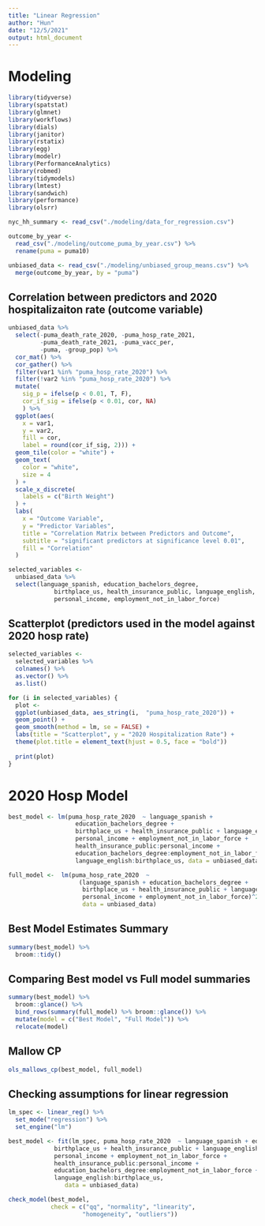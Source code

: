 ```yaml
---
title: "Linear Regression"
author: "Hun"
date: "12/5/2021"
output: html_document
---
```


# Modeling
```r
library(tidyverse)
library(spatstat)
library(glmnet)
library(workflows)
library(dials)
library(janitor)
library(rstatix)
library(egg)
library(modelr)
library(PerformanceAnalytics)
library(robmed)
library(tidymodels)
library(lmtest)
library(sandwich)
library(performance)
library(olsrr)
```

```r

nyc_hh_summary <- read_csv("./modeling/data_for_regression.csv")

outcome_by_year <- 
  read_csv("./modeling/outcome_puma_by_year.csv") %>%
  rename(puma = puma10)

unbiased_data <- read_csv("./modeling/unbiased_group_means.csv") %>%
  merge(outcome_by_year, by = "puma")
```


## Correlation between predictors and 2020 hospitalizaiton rate (outcome variable)
```r
unbiased_data %>% 
  select(-puma_death_rate_2020, -puma_hosp_rate_2021, 
         -puma_death_rate_2021, -puma_vacc_per,
         -puma, -group_pop) %>%
  cor_mat() %>%
  cor_gather() %>%
  filter(var1 %in% "puma_hosp_rate_2020") %>%
  filter(!var2 %in% "puma_hosp_rate_2020") %>%
  mutate(
    sig_p = ifelse(p < 0.01, T, F),
    cor_if_sig = ifelse(p < 0.01, cor, NA)
    ) %>% 
  ggplot(aes(
    x = var1, 
    y = var2, 
    fill = cor,
    label = round(cor_if_sig, 2))) + 
  geom_tile(color = "white") +   
  geom_text(
    color = "white",
    size = 4
  ) + 
  scale_x_discrete(
    labels = c("Birth Weight")
  ) + 
  labs(
    x = "Outcome Variable",
    y = "Predictor Variables",
    title = "Correlation Matrix between Predictors and Outcome",
    subtitle = "significant predictors at significance level 0.01",
    fill = "Correlation"
  )
```


```r
selected_variables <-
  unbiased_data %>%
  select(language_spanish, education_bachelors_degree,
             birthplace_us, health_insurance_public, language_english,
             personal_income, employment_not_in_labor_force)
```


## Scatterplot (predictors used in the model against 2020 hosp rate)
```r
selected_variables <- 
  selected_variables %>%
  colnames() %>%
  as.vector() %>%
  as.list() 

for (i in selected_variables) {
  plot <-
  ggplot(unbiased_data, aes_string(i,  "puma_hosp_rate_2020")) + 
  geom_point() +
  geom_smooth(method = lm, se = FALSE) +
  labs(title = "Scatterplot", y = "2020 Hospitalization Rate") +
  theme(plot.title = element_text(hjust = 0.5, face = "bold"))
  
  print(plot) 
}
```


# 2020 Hosp Model
```r
best_model <- lm(puma_hosp_rate_2020  ~ language_spanish + 
                   education_bachelors_degree +
                   birthplace_us + health_insurance_public + language_english + 
                   personal_income + employment_not_in_labor_force +
                   health_insurance_public:personal_income +
                   education_bachelors_degree:employment_not_in_labor_force +
                   language_english:birthplace_us, data = unbiased_data)

full_model <-  lm(puma_hosp_rate_2020  ~ 
                    (language_spanish + education_bachelors_degree +
                     birthplace_us + health_insurance_public + language_english + 
                     personal_income + employment_not_in_labor_force)^2, 
                     data = unbiased_data)
```

## Best Model Estimates Summary
```r
summary(best_model) %>%
  broom::tidy()
```

## Comparing Best model vs Full model summaries 
```r
summary(best_model) %>% 
  broom::glance() %>%
  bind_rows(summary(full_model) %>% broom::glance()) %>%
  mutate(model = c("Best Model", "Full Model")) %>%
  relocate(model)
```

## Mallow CP
```r
ols_mallows_cp(best_model, full_model)
```


## Checking assumptions for linear regression
```r
lm_spec <- linear_reg() %>%
  set_mode("regression") %>%
  set_engine("lm")

best_model <- fit(lm_spec, puma_hosp_rate_2020  ~ language_spanish + education_bachelors_degree +
             birthplace_us + health_insurance_public + language_english + 
             personal_income + employment_not_in_labor_force +
             health_insurance_public:personal_income +
             education_bachelors_degree:employment_not_in_labor_force +
             language_english:birthplace_us,
                data = unbiased_data)

check_model(best_model, 
            check = c("qq", "normality", "linearity", 
                     "homogeneity", "outliers"))
```







